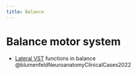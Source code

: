 ```yaml
---
title: Balance
---
```




# Balance motor system

- [Lateral VST]({{< var ref-vestibulospinal-tract.lateral >}}) functions in balance  @blumenfeldNeuroanatomyClinicalCases2022